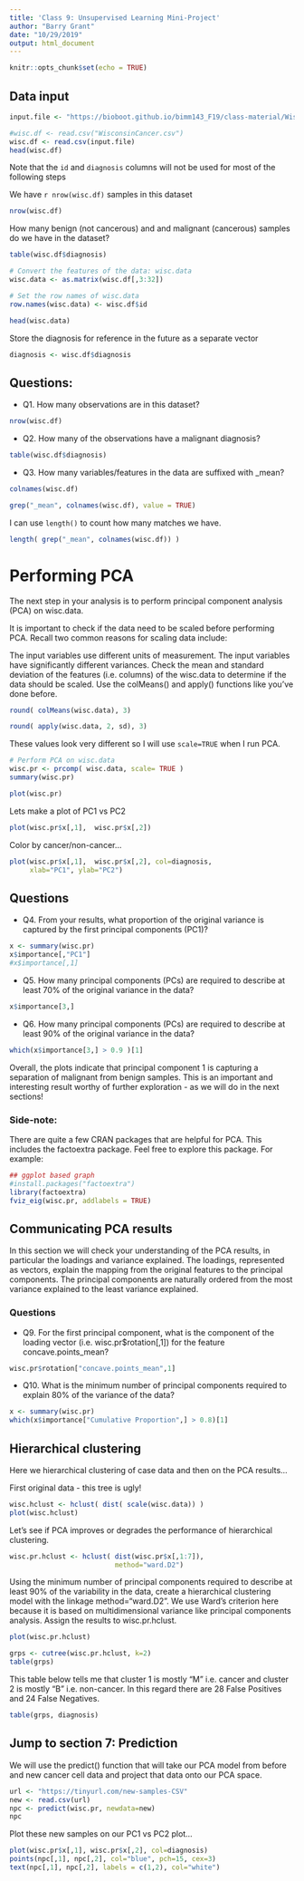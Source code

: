 ```yaml
---
title: 'Class 9: Unsupervised Learning Mini-Project'
author: "Barry Grant"
date: "10/29/2019"
output: html_document
---
```


```r
knitr::opts_chunk$set(echo = TRUE)
```

## Data input


```r
input.file <- "https://bioboot.github.io/bimm143_F19/class-material/WisconsinCancer.csv"

#wisc.df <- read.csv("WisconsinCancer.csv")
wisc.df <- read.csv(input.file)
head(wisc.df)
```

Note that the `id` and `diagnosis` columns will not be used for most of the following steps 

We have `r nrow(wisc.df)` samples in this dataset

```r
nrow(wisc.df)
```

How many benign (not cancerous) and and malignant (cancerous) samples do we have in the dataset?

```r
table(wisc.df$diagnosis)
```

```r
# Convert the features of the data: wisc.data
wisc.data <- as.matrix(wisc.df[,3:32])

# Set the row names of wisc.data
row.names(wisc.data) <- wisc.df$id

head(wisc.data)
```

Store the diagnosis for reference in the future as a separate vector

```r
diagnosis <- wisc.df$diagnosis
```

## Questions:

- Q1. How many observations are in this dataset?
```r
nrow(wisc.df)
```

- Q2. How many of the observations have a malignant diagnosis?
```r
table(wisc.df$diagnosis)
```

- Q3. How many variables/features in the data are suffixed with _mean?
```r
colnames(wisc.df)
```

```r
grep("_mean", colnames(wisc.df), value = TRUE)
```

I can use `length()` to count how many matches we have.

```r
length( grep("_mean", colnames(wisc.df)) )
```

# Performing PCA
The next step in your analysis is to perform principal component analysis (PCA) on wisc.data.

It is important to check if the data need to be scaled before performing PCA. Recall two common reasons for scaling data include:

The input variables use different units of measurement.
The input variables have significantly different variances.
Check the mean and standard deviation of the features (i.e. columns) of the wisc.data to determine if the data should be scaled. Use the colMeans() and apply() functions like you’ve done before.


```r
round( colMeans(wisc.data), 3)
```

```r
round( apply(wisc.data, 2, sd), 3)
```

These values look very different so I will use `scale=TRUE` when I run PCA.

```r
# Perform PCA on wisc.data 
wisc.pr <- prcomp( wisc.data, scale= TRUE )
summary(wisc.pr)
```

```r
plot(wisc.pr)
```

Lets make a plot of PC1 vs PC2 

```r
plot(wisc.pr$x[,1],  wisc.pr$x[,2])
```

Color by cancer/non-cancer...
```r
plot(wisc.pr$x[,1],  wisc.pr$x[,2], col=diagnosis,
     xlab="PC1", ylab="PC2")
```


## Questions
- Q4. From your results, what proportion of the original variance is captured by the first principal components (PC1)?

```r
x <- summary(wisc.pr)
x$importance[,"PC1"]
#x$importance[,1]
```

- Q5. How many principal components (PCs) are required to describe at least 70% of the original variance in the data?

```r
x$importance[3,]
```

- Q6. How many principal components (PCs) are required to describe at least 90% of the original variance in the data?

```r
which(x$importance[3,] > 0.9 )[1]
```

Overall, the plots indicate that principal component 1 is capturing a separation of malignant from benign samples. This is an important and interesting result worthy of further exploration - as we will do in the next sections!


### Side-note:

There are quite a few CRAN packages that are helpful for PCA. This includes the factoextra package. Feel free to explore this package. For example:

```r
## ggplot based graph
#install.packages("factoextra")
library(factoextra)
fviz_eig(wisc.pr, addlabels = TRUE)
```

## Communicating PCA results
In this section we will check your understanding of the PCA results, in particular the loadings and variance explained. The loadings, represented as vectors, explain the mapping from the original features to the principal components. The principal components are naturally ordered from the most variance explained to the least variance explained.

### Questions
- Q9. For the first principal component, what is the component of the loading vector (i.e. wisc.pr$rotation[,1]) for the feature concave.points_mean?


```r
wisc.pr$rotation["concave.points_mean",1]
```

- Q10. What is the minimum number of principal components required to explain 80% of the variance of the data?

```r
x <- summary(wisc.pr)
which(x$importance["Cumulative Proportion",] > 0.8)[1]
```

## Hierarchical clustering
Here we hierarchical clustering of case data and then on the PCA results...

First original data - this tree is ugly!
```r
wisc.hclust <- hclust( dist( scale(wisc.data)) )
plot(wisc.hclust)
```

Let’s see if PCA improves or degrades the performance of hierarchical clustering.
```r
wisc.pr.hclust <- hclust( dist(wisc.pr$x[,1:7]),
                          method="ward.D2")
```

Using the minimum number of principal components required to describe at least 90% of the variability in the data, create a hierarchical clustering model with the linkage method="ward.D2". We use Ward’s criterion here because it is based on multidimensional variance like principal components analysis. Assign the results to wisc.pr.hclust.

```r
plot(wisc.pr.hclust)
```

```r
grps <- cutree(wisc.pr.hclust, k=2)
table(grps)
```

This table below tells me that cluster 1 is mostly "M" i.e. cancer and cluster 2 is mostly "B" i.e. non-cancer. In this regard there are 28 False Positives and 24 False Negatives.

```r
table(grps, diagnosis)
```

## Jump to section 7: Prediction

We will use the predict() function that will take our PCA model from before and new cancer cell data and project that data onto our PCA space.

```r
url <- "https://tinyurl.com/new-samples-CSV"
new <- read.csv(url)
npc <- predict(wisc.pr, newdata=new)
npc
```

Plot these new samples on our PC1 vs PC2 plot...

```r
plot(wisc.pr$x[,1], wisc.pr$x[,2], col=diagnosis)
points(npc[,1], npc[,2], col="blue", pch=15, cex=3)
text(npc[,1], npc[,2], labels = c(1,2), col="white")
```

